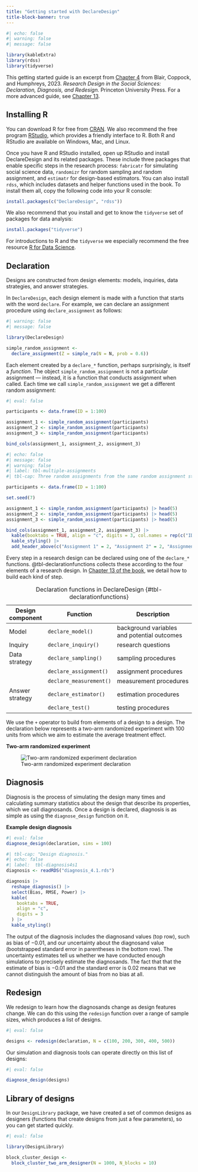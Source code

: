 ```yaml
---
title: "Getting started with DeclareDesign"
title-block-banner: true
---
```


```r
#| echo: false
#| warning: false
#| message: false

library(kableExtra)
library(rdss)
library(tidyverse)
```

This getting started guide is an excerpt from [Chapter 4](https://book.declaredesign.org/introduction/getting-started.html) from Blair, Coppock, and Humphreys, 2023. *Research Design in the Social Sciences: Declaration, Diagnosis, and Redesign.* Princeton University Press. For a more advanced guide, see [Chapter 13](https://book.declaredesign.org/declaration-diagnosis-redesign/declaration-in-code.html).

## Installing R 

You can download R for free from [CRAN](https://cran.r-project.org). We also recommend the free program [RStudio](https://rstudio.com/products/rstudio/download), which provides a friendly interface to R. Both R and RStudio are available on Windows, Mac, and Linux.

Once you have R and RStudio installed, open up RStudio and install DeclareDesign and its related packages. These include three packages that enable specific steps in the research process: `fabricatr` for simulating social science data, `randomizr` for random sampling and random assignment, and `estimatr` for design-based estimators. You can also install `rdss`, which includes datasets and helper functions used in the book. To install them all, copy the following code into your R console:

```r
install.packages(c("DeclareDesign", "rdss"))
```

We also recommend that you install and get to know the `tidyverse` set of packages for data analysis:

```r
install.packages("tidyverse")
```

For introductions to R and the `tidyverse` we especially recommend the free resource [R for Data Science](https://r4ds.had.co.nz).

## Declaration

Designs are constructed from design elements: models, inquiries, data strategies, and answer strategies. 

In `DeclareDesign`, each design element is made with a function that starts with the word `declare`. For example, we can declare an assignment procedure using `declare_assignment` as follows:

```r
#| warning: false
#| message: false

library(DeclareDesign)

simple_random_assignment <- 
  declare_assignment(Z = simple_ra(N = N, prob = 0.6))
```

Each element created by a `declare_*` function, perhaps surprisingly, is itself a *function*. The object `simple_random_assignment` is not a particular assignment --- instead, it is a function that conducts assignment when called. Each time we call `simple_random_assignment` we get a different random assignment:

```r
#| eval: false

participants <- data.frame(ID = 1:100)

assignment_1 <- simple_random_assignment(participants)
assignment_2 <- simple_random_assignment(participants)
assignment_3 <- simple_random_assignment(participants)

bind_cols(assignment_1, assignment_2, assignment_3)
```

```r
#| echo: false
#| message: false
#| warning: false
#| label: tbl-multiple-assignments
#| tbl-cap: Three random assignments from the same random assignment step.

participants <- data.frame(ID = 1:100)

set.seed(7)

assignment_1 <- simple_random_assignment(participants) |> head(5) 
assignment_2 <- simple_random_assignment(participants) |> head(5) 
assignment_3 <- simple_random_assignment(participants) |> head(5) 

bind_cols(assignment_1, assignment_2, assignment_3) |> 
  kable(booktabs = TRUE, align = "c", digits = 3, col.names = rep(c("ID", "Z"), times = 3)) |> 
  kable_styling() |> 
  add_header_above(c("Assignment 1" = 2, "Assignment 2" = 2, "Assignment 3" = 2))
```

Every step in a research design can be declared using one of the `declare_*` functions. @tbl-declarationfunctions collects these according to the four elements of a research design. In [Chapter 13 of the book](https://book.declaredesign.org/declaration-diagnosis-redesign/declaration-in-code.html), we detail how to build each kind of step.

| Design component | Function                       | Description                                   |
| ---------------- | ------------------------------ | --------------------------------------------- |
| Model            | `declare_model()`              | background variables and potential outcomes   |
| Inquiry          | `declare_inquiry()`            | research questions                            |
| Data strategy    | `declare_sampling()`           | sampling procedures                           |
|                  | `declare_assignment()`         | assignment procedures                         |
|                  | `declare_measurement()`        | measurement procedures                        |
| Answer strategy  | `declare_estimator()`          | estimation procedures                         |
|                  | `declare_test()`               | testing procedures                            |

: Declaration functions in DeclareDesign {#tbl-declarationfunctions} 

We use the `+` operator to build from elements of a design to a design. The declaration below represents a two-arm randomized experiment with 100 units from which we aim to estimate the average treatment effect.

**Two-arm randomized experiment**

![Two-arm randomized experiment declaration](https://book.declaredesign.org/figures/declaration-example.svg){#fig-designannotated}

## Diagnosis {#diagnose-design-function}

Diagnosis is the process of simulating the design many times and calculating summary statistics about the design that describe its properties, which we call diagnosands. Once a design is declared, diagnosis is as simple as using the `diagnose_design` function on it.

**Example design diagnosis**

```r
#| eval: false
diagnose_design(declaration, sims = 100)
```

```r
#| tbl-cap: "Design diagnosis."
#| echo: false
#| label:  tbl-diagnosis4s1
diagnosis <- readRDS("diagnosis_4.1.rds")

diagnosis |>
  reshape_diagnosis() |>
  select(Bias, RMSE, Power) |>
  kable(
    booktabs = TRUE,
    align = "c",
    digits = 3
  ) |> 
  kable_styling()
```

The output of the diagnosis includes the diagnosand values (top row), such as bias of $-0.01$, and our uncertainty about the diagnosand value (bootstrapped standard error in parentheses in the bottom row). The uncertainty estimates tell us whether we have conducted enough simulations to precisely estimate the diagnosands. The fact that that the estimate of bias is $-0.01$ and the standard error is $0.02$ means that we cannot distinguish the amount of bias from no bias at all. 

## Redesign {#redesign-function}

We redesign to learn how the diagnosands change as design features change. We can do this using the `redesign` function over a range of sample sizes, which produces a list of designs.

```r
#| eval: false

designs <- redesign(declaration, N = c(100, 200, 300, 400, 500))
```

Our simulation and diagnosis tools can operate directly on this list of designs:

```r
#| eval: false

diagnose_design(designs)
```

## Library of designs

In our `DesignLibrary` package, we have created a set of common designs as designers (functions that create designs from just a few parameters), so you can get started quickly.

```r
#| eval: false

library(DesignLibrary)

block_cluster_design <- 
  block_cluster_two_arm_designer(N = 1000, N_blocks = 10)
```
